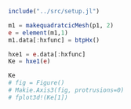 ```julia
include("../src/setup.jl")
```

```julia
m1 = makequadratcicMesh(p1, 2)
e = element(m1,1)
m1.data[:hxfunc] = btpHx()

hxe1 = e.data[:hxfunc]
Ke = hxe1(e)

Ke
# fig = Figure()
# Makie.Axis3(fig, protrusions=0)
# fplot3d!(Ke[1])
```
